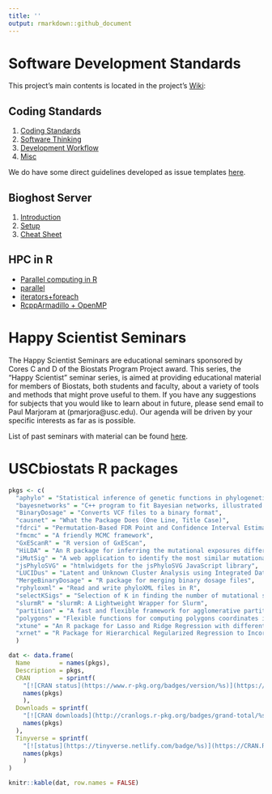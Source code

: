 ```yaml
---
title: ''
output: rmarkdown::github_document
---
```


# Software Development Standards

This project's main contents is located in the project's [Wiki](https://github.com/USCbiostats/CodingStandards/wiki):

## Coding Standards

1.  [Coding Standards](../../wiki/Home#coding-standards)
2.  [Software Thinking](../../wiki/Home#software-thinking)
3.  [Development Workflow](../../wiki/Home#development-workflow)
4.  [Misc](../../wiki/Home#misc)

We do have some direct guidelines developed as issue templates [here](templates). 

## Bioghost Server

1.  [Introduction](../../wiki/Biogohst-server#introduction)
2.  [Setup](../../wiki/Biogohst-server#setup)
3.  [Cheat Sheet](../../wiki/Biogohst-server#cheat-sheet)

## HPC in R
    
*   [Parallel computing in R](../../wiki/HPC-in-R#parallel-computing-in-r)  
*   [parallel](../../wiki/HPC-in-R#parallel)
*   [iterators+foreach](../../wiki/HPC-in-R#foreach)
*   [RcppArmadillo + OpenMP](../../wiki/HPC-in-R#rcpparmadillo-and-openmp)

# Happy Scientist Seminars

The Happy Scientist Seminars are educational seminars sponsored by Cores C and D of the Biostats Program Project award. This series, the "Happy Scientist" seminar series, is aimed at providing educational material for members of Biostats, both students and faculty, about a variety of tools and methods that might prove useful to them. If you have any suggestions for subjects that you would like to learn about in future, please send email to Paul Marjoram at (pmarjora@usc.edu). Our agenda will be driven by your specific interests as far as is possible. 

List of past seminars with material can be found [here](/happy_scientist/).

# USCbiostats R packages

```r
pkgs <- c(
  "aphylo" = "Statistical inference of genetic functions in phylogenetic trees",
  "bayesnetworks" = "C++ program to fit Bayesian networks, illustrated with simulated data",
  "BinaryDosage" = "Converts VCF files to a binary format",
  "causnet" = "What the Package Does (One Line, Title Case)",
  "fdrci" = "Permutation-Based FDR Point and Confidence Interval Estimation",
  "fmcmc" = "A friendly MCMC framework",
  "GxEScanR" = "R version of GxEScan",
  "HiLDA" = "An R package for inferring the mutational exposures difference between groups",
  "iMutSig" = "A web application to identify the most similar mutational signature using shiny",
  "jsPhyloSVG" = "htmlwidgets for the jsPhyloSVG JavaScript library",
  "LUCIDus" = "Latent and Unknown Cluster Analysis using Integrated Data",
  "MergeBinaryDosage" = "R package for merging binary dosage files",
  "rphyloxml" = "Read and write phyloXML files in R",
  "selectKSigs" = "Selection of K in finding the number of mutational signatures",
  "slurmR" = "slurmR: A Lightweight Wrapper for Slurm",
  "partition" = "A fast and flexible framework for agglomerative partitioning in R ",
  "polygons" = "Flexible functions for computing polygons coordinates in R ",
  "xtune" = "An R package for Lasso and Ridge Regression with differential penalization based on prior knowledge ",
  "xrnet" = "R Package for Hierarchical Regularized Regression to Incorporate External Data"
  )

dat <- data.frame(
  Name        = names(pkgs),
  Description = pkgs,
  CRAN        = sprintf(
    "[![CRAN status](https://www.r-pkg.org/badges/version/%s)](https://CRAN.R-project.org/package=%1$s)",
    names(pkgs)
    ),
  Downloads = sprintf(
    "[![CRAN downloads](http://cranlogs.r-pkg.org/badges/grand-total/%s)](https://cran.r-project.org/package=%1$s)",
    names(pkgs)
  ),
  Tinyverse = sprintf(
    "[![status](https://tinyverse.netlify.com/badge/%s)](https://CRAN.R-project.org/package=%1$s)",
    names(pkgs)
    )
)

knitr::kable(dat, row.names = FALSE)
```
